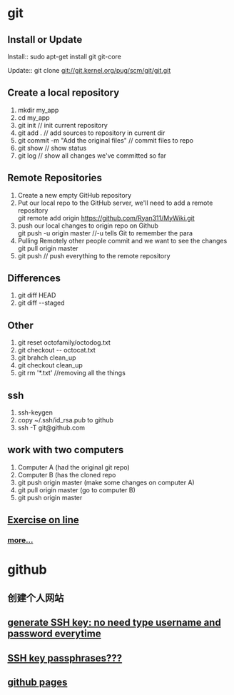 = git =
== Install or Update ==
Install::
sudo apt-get install git git-core

Update::
git clone git://git.kernel.org/pug/scm/git/git.git

== Create a local repository ==
# mkdir my_app
# cd my_app
# git init  // init current repository
# git add . // add sources to repository in current dir
# git commit -m "Add the original files"    // commit files to repo
# git show  // show status
# git log   // show all changes we've committed so far

== Remote Repositories ==
# Create a new empty GitHub repository
# Put our local repo to the GitHub server, we'll need to add a remote repository<br>git remote add origin https://github.com/Ryan311/MyWiki.git
# push our local changes to origin repo on Github<br>git push -u origin master   //-u tells Git to remember the para
# Pulling Remotely  other people commit and we want to see the changes<br>git pull origin master
# git push  // push everything to the remote repository

== Differences ==
# git diff HEAD
# git diff --staged

== Other ==
# git reset octofamily/octodog.txt
# git checkout -- octocat.txt
# git brahch clean_up
# git checkout clean_up
# git rm '*.txt'    //removing all the things

== ssh ==
#   ssh-keygen
#   copy ~/.ssh/id_rsa.pub to github
#   ssh -T git@github.com

== work with two computers ==
#   Computer A (had the original git repo)
#   Computer B (has the cloned repo
#   git push origin master  (make some changes on computer A)
#   git pull origin master  (go to computer B)
#   git push origin master

== [[http://try.github.io/levels/1/challenges/1|Exercise on line]] ==
=== [[http://josephj.com/entry.php?id=308|more...]] ===

= github =
== 创建个人网站 ==

== [[https://help.github.com/articles/generating-ssh-keys|generate SSH key: no need type username and password everytime]] ==
== [[https://help.github.com/articles/working-with-ssh-key-passphrases|SSH key passphrases???]] ==
== [[http://pages.github.com/|github pages]] ==

